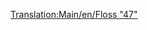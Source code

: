 [[Translation:Main/en/Floss "47"]]{{hu/Navbox Mozdonyok}}
{{hu/Vonatok|Name=Floss "47"
|Image=[[File:en/Floss47.png]]
|Image=[[File:en/Floss47.png]]
|Cost=£21,093 ($42.186)
|Speed=160 km/h (100 mph)
|Weight=112 t
|Power=2,580 LE (1.924 kW)
|Annual=£2,132 ($4.264)
|Designed=1962
|Lifespan=22
|Capacity=N/A
|Leírás=A mozdonyok büszkesége: bárki, aki az [[Main/hu/UU "37"|UU "37"]] használatához szokott, nagyra fogja értékelni félelmetes ereje és sebessége miatt. Bár meglehetősen sokba kerül, elődei képességeit jóval meghaladja, és talán a legjobb a dízelmozdony.
|Valósság=''British Rail 47'' sorozat
}}